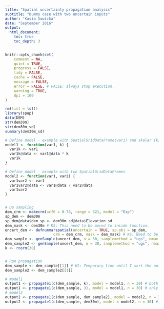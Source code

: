 ```yaml
---
title: "Spatial uncertainty propagation analysis"
subtitle: "Dummy case with two uncertain inputs"
author: "Kasia Sawicka"
date: "September 2016"
output:
  html_document:
    toc: true
    toc_depth: 3
---
```



```r
knitr::opts_chunk$set(
    comment = NA,
    quiet = TRUE,
    progress = FALSE,
    tidy = FALSE,
    cache = FALSE,
    message = FALSE,
    error = FALSE, # FALSE: always stop execution.
    warning = TRUE,
    dpi = 100
)
```



```r

rm(list = ls())
library(spup)
data(DEM)
str(dem30m)
str(dem30m_sd)
summary(dem30m_sd)

# Define model - example with SpatialGridDataFrame(var1) and skalar (k)
model1 <- function(var1, k) {
  var1k <- var1
  var1k@data <- var1@data * k
  var1k
}

# Define model - example with two SpatialGridDataFrames
model2 <- function(var1, var2) {
  var1var2 <- var1
  var1var2@data <- var1@data / var2@data
  var1var2
}


# Do sampling
dem_crm <- makecrm(acf0 = 0.78, range = 321, model = "Exp")
sp_dem <- dem30m
sp_dem@data$dem_sp <- dem30m_sd@data$Elevation_sd
dem_mask <- dem30m # KS: This need to be moved to inside function.
uncert_dem <- defnummarspatial(uncertain = TRUE, sp.obj = sp_dem, 
                      crm = dem_crm, mask = dem_mask) # KS: Need to be able to replace it with above defineUM
dem_sample <- genSample(uncert_dem, n = 30, samplemethod = "ugs", nmax = 24)
dem_sample2 <- genSample(uncert_dem, n = 30, samplemethod = "ugs", nmax = 24)
k <- rnorm(30)


# Run propagation
dem_sample <- dem_sample[[1]] # KS: Temporary line until I sort the output of genSample out.
dem_sample2 <- dem_sample2[[1]]

# model1
output1 <- propagate1(c(dem_sample, k), model = model1, n = 30) # both uncertain
output1 <- propagate1(c(dem_sample, 3), model = model1, n = 30) # only dem uncertain
# model2
output2 <- propagate1(c(dem_sample, dem_sample2), model = model2, n = 30) # both uncertain
output2 <- propagate1(c(dem_sample, dem30m), model = model2, n = 30) # only first var uncertain

```

<br>
